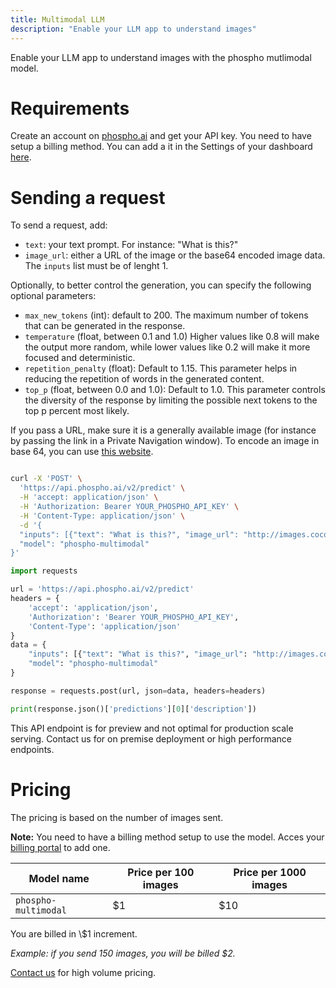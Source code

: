 ```yaml
---
title: Multimodal LLM
description: "Enable your LLM app to understand images"
---
```


Enable your LLM app to understand images with the phospho mutlimodal model.

# Requirements

Create an account on [phospho.ai](https://platform.phospho.ai) and get your API key.
You need to have setup a billing method. You can add a it in the Settings of your dashboard [here](https://platform.phospho.ai/org/settings/billing).

# Sending a request

To send a request, add:

- `text`: your text prompt. For instance: "What is this?"
- `image_url`: either a URL of the image or the base64 encoded image data.
  The `inputs` list must be of lenght 1.

Optionally, to better control the generation, you can specify the following optional parameters:

- `max_new_tokens` (int): default to 200. The maximum number of tokens that can be generated in the response.
- `temperature` (float, between 0.1 and 1.0) Higher values like 0.8 will make the output more random, while lower values like 0.2 will make it more focused and deterministic.
- `repetition_penalty` (float): Default to 1.15. This parameter helps in reducing the repetition of words in the generated content.
- `top_p` (float, between 0.0 and 1.0): Default to 1.0. This parameter controls the diversity of the response by limiting the possible next tokens to the top p percent most likely.

If you pass a URL, make sure it is a generally available image (for instance by passing the link in a Private Navigation window).
To encode an image in base 64, you can use [this website](https://base64.guru/converter/encode/image).

<CodeGroup>

```bash HTTP API

curl -X 'POST' \
  'https://api.phospho.ai/v2/predict' \
  -H 'accept: application/json' \
  -H 'Authorization: Bearer YOUR_PHOSPHO_API_KEY' \
  -H 'Content-Type: application/json' \
  -d '{
  "inputs": [{"text": "What is this?", "image_url": "http://images.cocodataset.org/val2017/000000039769.jpg"}],
  "model": "phospho-multimodal"
}'
```

```python Python
import requests

url = 'https://api.phospho.ai/v2/predict'
headers = {
    'accept': 'application/json',
    'Authorization': 'Bearer YOUR_PHOSPHO_API_KEY',
    'Content-Type': 'application/json'
}
data = {
    "inputs": [{"text": "What is this?", "image_url": "http://images.cocodataset.org/val2017/000000039769.jpg"}],
    "model": "phospho-multimodal"
}

response = requests.post(url, json=data, headers=headers)

print(response.json()['predictions'][0]['description'])

```

<Note>
  This API endpoint is for preview and not optimal for production scale serving.
  Contact us for on premise deployment or high performance endpoints.
</Note>

</CodeGroup>

# Pricing

The pricing is based on the number of images sent.

**Note:** You need to have a billing method setup to use the model. Acces your [billing portal](https://platform.phospho.ai/org/settings/billing) to add one.

| Model name           | Price per 100 images | Price per 1000 images |
| -------------------- | -------------------- | --------------------- |
| `phospho-multimodal` | $1                   | $10                   |

<Info>
You are billed in \$1 increment.

_Example: if you send 150 images, you will be billed \$2._

</Info>

[Contact us](mailto:contact@phospho.app) for high volume pricing.
